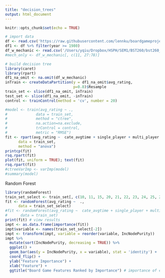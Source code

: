 ```yaml
---
title: "decision_trees"
output: html_document
---
```


```r
knitr::opts_chunk$set(echo = TRUE)
```

```r
# import data
df <- read.csv('https://raw.githubusercontent.com/lennku/boardgameproject/Shimin/game_recode.txt', header = T, sep = '|')
df1 <- df %>% filter(year >= 1980)
df_w_mechanic <- read.csv('/Users/yqiu/Dropbox/HSPH/SEM1/BST260/bst260_project/decision_tree/df_w_mechanic', sep = "|")
#mech_only <- df_w_mechanic[, c(11, 27:78)]

# build decision tree
library(caret)
library(rpart)
df1_na_omit <- na.omit(df_w_mechanic)
inTrain <- createDataPartition(y = df1_na_omit$avg_rating,
                               p=0.8)$Resample
train_set <- slice(df1_na_omit, inTrain) 
test_set <- slice(df1_na_omit, -inTrain)
control <- trainControl(method = 'cv', number = 20)

#model <- train(avg_rating ~ .,
#             data = train_set,
#             method = "ctree",
#             na.action=na.exclude,
#             trControl = control,  
#             metric = "RMSE")
fit <- rpart(avg_rating ~  cate_avgtime + single_player + multi_player + party_player + weight + year, 
      data = train_set,
      method = "anova")
printcp(fit)
rsq.rpart(fit)
plot(fit, uniform = TRUE); text(fit)
rsq.rpart(fit)
#ctreeVarImp <- varImp(model)
#summary(model)
```

Random Forest
```r
library(randomForest)
train_set_select <- train_set[, c(10, 11, 15, 20, 21, 22, 23, 24, 25, 26, 27:40)]
fit <- randomForest(avg_rating ~  ., 
      data = train_set_select)
#fit <- randomForest(avg_rating ~  cate_avgtime + single_player + multi_player + party_player + year, 
#      data = train_set)
print(fit) # view results 
impt <- as.data.frame(importance(fit))
impt$variable <- names(train_set_select[-2])
impt <- transform(impt, variable = reorder(variable, IncNodePurity))
impt %>% 
  mutate(sort(IncNodePurity, decreasing = TRUE)) %>%
  ggplot() +
  geom_bar(aes(y = IncNodePurity, x = variable), stat = 'identity') + 
  coord_flip() +
  ylab("Feature Importance") + 
  xlab("Feature") +
  ggtitle("Board Game Features Ranked by Importance") # importance of each predictor
```

